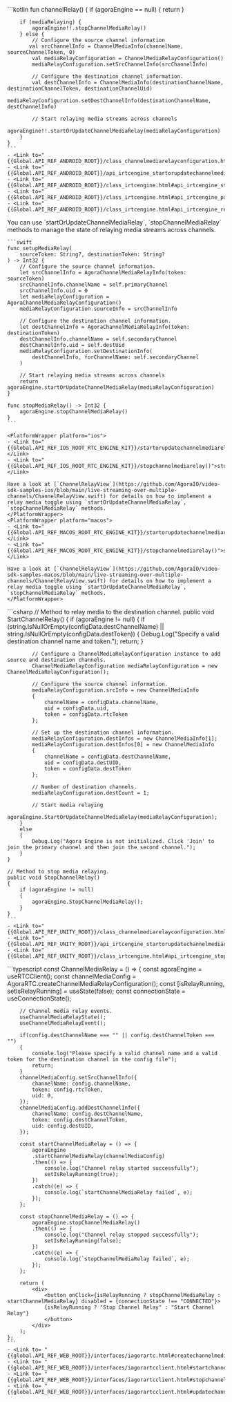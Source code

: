 <PlatformWrapper platform="android">
    ```kotlin
    fun channelRelay() {
        if (agoraEngine == null) {
            return
        }

        if (mediaRelaying) {
            agoraEngine!!.stopChannelMediaRelay()
        } else {
            // Configure the source channel information
           val srcChannelInfo = ChannelMediaInfo(channelName, sourceChannelToken, 0)
            val mediaRelayConfiguration = ChannelMediaRelayConfiguration()
            mediaRelayConfiguration.setSrcChannelInfo(srcChannelInfo)

            // Configure the destination channel information.
            val destChannelInfo = ChannelMediaInfo(destinationChannelName, destinationChannelToken, destinationChannelUid)
            mediaRelayConfiguration.setDestChannelInfo(destinationChannelName, destChannelInfo)

            // Start relaying media streams across channels
            agoraEngine!!.startOrUpdateChannelMediaRelay(mediaRelayConfiguration)
        }
    }   
    ```
    - <Link to="{{Global.API_REF_ANDROID_ROOT}}/class_channelmediarelayconfiguration.html">ChannelMediaRelayConfiguration</Link>
    - <Link to="{{Global.API_REF_ANDROID_ROOT}}/api_irtcengine_startorupdatechannelmediarelay.html">startOrUpdateChannelMediaRelay</Link>
    - <Link to="{{Global.API_REF_ANDROID_ROOT}}/class_irtcengine.html#api_irtcengine_stopchannelmediarelay">stopChannelMediaRelay</Link>
    - <Link to="{{Global.API_REF_ANDROID_ROOT}}/class_irtcengine.html#api_irtcengine_pauseallchannelmediarelay">pauseAllChannelMediaRelay</Link>
    - <Link to="{{Global.API_REF_ANDROID_ROOT}}/class_irtcengine.html#api_irtcengine_resumeallchannelmediarelay">resumeAllChannelMediaRelay</Link>

</PlatformWrapper>
<PlatformWrapper platform={["ios","macos"]}>
    You can use `startOrUpdateChannelMediaRelay`, `stopChannelMediaRelay` methods to manage the state of relaying media streams across channels.

    ```swift
    func setupMediaRelay(
        sourceToken: String?, destinationToken: String?
    ) -> Int32 {
        // Configure the source channel information.
        let srcChannelInfo = AgoraChannelMediaRelayInfo(token: sourceToken)
        srcChannelInfo.channelName = self.primaryChannel
        srcChannelInfo.uid = 0
        let mediaRelayConfiguration = AgoraChannelMediaRelayConfiguration()
        mediaRelayConfiguration.sourceInfo = srcChannelInfo

        // Configure the destination channel information.
        let destChannelInfo = AgoraChannelMediaRelayInfo(token: destinationToken)
        destChannelInfo.channelName = self.secondaryChannel
        destChannelInfo.uid = self.destUid
        mediaRelayConfiguration.setDestinationInfo(
            destChannelInfo, forChannelName: self.secondaryChannel
        )

        // Start relaying media streams across channels
        return agoraEngine.startOrUpdateChannelMediaRelay(mediaRelayConfiguration)
    }

    func stopMediaRelay() -> Int32 {
        agoraEngine.stopChannelMediaRelay()
    }
    ```

    <PlatformWrapper platform="ios">
    - <Link to="{{Global.API_REF_IOS_ROOT_RTC_ENGINE_KIT}}/startorupdatechannelmediarelay(_:)">startOrUpdateChannelMediaRelay(_:)</Link>
    - <Link to="{{Global.API_REF_IOS_ROOT_RTC_ENGINE_KIT}}/stopchannelmediarelay()">stopChannelMediaRelay()</Link>

    Have a look at [`ChannelRelayView`](https://github.com/AgoraIO/video-sdk-samples-ios/blob/main/live-streaming-over-multiple-channels/ChannelRelayView.swift) for details on how to implement a relay media toggle using `startOrUpdateChannelMediaRelay`, `stopChannelMediaRelay` methods.
    </PlatformWrapper>
    <PlatformWrapper platform="macos">
    - <Link to="{{Global.API_REF_MACOS_ROOT_RTC_ENGINE_KIT}}/startorupdatechannelmediarelay(_:)">startOrUpdateChannelMediaRelay(_:)</Link>
    - <Link to="{{Global.API_REF_MACOS_ROOT_RTC_ENGINE_KIT}}/stopchannelmediarelay()">stopChannelMediaRelay()</Link>

    Have a look at [`ChannelRelayView`](https://github.com/AgoraIO/video-sdk-samples-macos/blob/main/live-streaming-over-multiple-channels/ChannelRelayView.swift) for details on how to implement a relay media toggle using `startOrUpdateChannelMediaRelay`, `stopChannelMediaRelay` methods.
    </PlatformWrapper>

</PlatformWrapper>
<PlatformWrapper platform="unity">
    ```csharp
    // Method to relay media to the destination channel.
    public void StartChannelRelay()
    {
        if (agoraEngine != null)
        {
            if (string.IsNullOrEmpty(configData.destChannelName) || string.IsNullOrEmpty(configData.destToken))
            {
                Debug.Log("Specify a valid destination channel name and token.");
                return;
            }

            // Configure a ChannelMediaRelayConfiguration instance to add source and destination channels.
            ChannelMediaRelayConfiguration mediaRelayConfiguration = new ChannelMediaRelayConfiguration();

            // Configure the source channel information.
            mediaRelayConfiguration.srcInfo = new ChannelMediaInfo
            {
                channelName = configData.channelName,
                uid = configData.uid,
                token = configData.rtcToken
            };

            // Set up the destination channel information.
            mediaRelayConfiguration.destInfos = new ChannelMediaInfo[1];
            mediaRelayConfiguration.destInfos[0] = new ChannelMediaInfo
            {
                channelName = configData.destChannelName,
                uid = configData.destUID,
                token = configData.destToken
            };

            // Number of destination channels.
            mediaRelayConfiguration.destCount = 1;

            // Start media relaying
            agoraEngine.StartOrUpdateChannelMediaRelay(mediaRelayConfiguration);
        }
        else
        {
            Debug.Log("Agora Engine is not initialized. Click 'Join' to join the primary channel and then join the second channel.");
        }
    }

    // Method to stop media relaying.
    public void StopChannelRelay()
    {
        if (agoraEngine != null)
        {
            agoraEngine.StopChannelMediaRelay();
        }
    }
    ```
    - <Link to="{{Global.API_REF_UNITY_ROOT}}/class_channelmediarelayconfiguration.html">ChannelMediaRelayConfiguration</Link>
    - <Link to="{{Global.API_REF_UNITY_ROOT}}/api_irtcengine_startorupdatechannelmediarelay.html">StartOrUpdateChannelMediaRelay</Link>
    - <Link to="{{Global.API_REF_UNITY_ROOT}}/class_irtcengine.html#api_irtcengine_stopchannelmediarelay">StopChannelMediaRelay</Link>

</PlatformWrapper>
<PlatformWrapper platform="react-js">
    ```typescript
    const ChannelMediaRelay = () => {
        const agoraEngine = useRTCClient();
        const channelMediaConfig = AgoraRTC.createChannelMediaRelayConfiguration();
        const [isRelayRunning, setIsRelayRunning] = useState<boolean>(false);
        const connectionState = useConnectionState();

        // Channel media relay events.
        useChannelMediaRelayState();
        useChannelMediaRelayEvent();
        
        if(config.destChannelName === "" || config.destChannelToken === "")
        {
            console.log("Please specify a valid channel name and a valid token for the destination channel in the config file");
            return;
        }
        channelMediaConfig.setSrcChannelInfo({
            channelName: config.channelName,
            token: config.rtcToken,
            uid: 0,
        });
        channelMediaConfig.addDestChannelInfo({
            channelName: config.destChannelName,
            token: config.destChannelToken,
            uid: config.destUID,
        });
        
        const startChannelMediaRelay = () => {
            agoraEngine
            .startChannelMediaRelay(channelMediaConfig)
            .then(() => {
                console.log("Channel relay started successfully");
                setIsRelayRunning(true);
            })
            .catch((e) => {
                console.log(`startChannelMediaRelay failed`, e);
            });
        };
        
        const stopChannelMediaRelay = () => {
            agoraEngine.stopChannelMediaRelay()
            .then(() => {
                console.log("Channel relay stopped successfully");
                setIsRelayRunning(false);
            })
            .catch((e) => {
                console.log(`stopChannelMediaRelay failed`, e);
            });
        };
        
        return (
            <div>
                <button onClick={isRelayRunning ? stopChannelMediaRelay : startChannelMediaRelay} disabled = {connectionState !== "CONNECTED"}>
                {isRelayRunning ? "Stop Channel Relay" : "Start Channel Relay"}
                </button>
            </div>
        );
    };
    ```
    - <Link to= "{{global.API_REF_WEB_ROOT}}/interfaces/iagorartc.html#createchannelmediarelayconfiguration">createChannelMediaRelayConfiguration</Link>
    - <Link to= "{{global.API_REF_WEB_ROOT}}/interfaces/iagorartcclient.html#startchannelmediarelay">startChannelMediaRelay</Link>
    - <Link to= "{{global.API_REF_WEB_ROOT}}/interfaces/iagorartcclient.html#stopchannelmediarelay">stopChannelMediaRelay</Link>
    - <Link to= "{{global.API_REF_WEB_ROOT}}/interfaces/iagorartcclient.html#updatechannelmediarelay">updateChannelMediaRelay</Link>
  
</PlatformWrapper>
